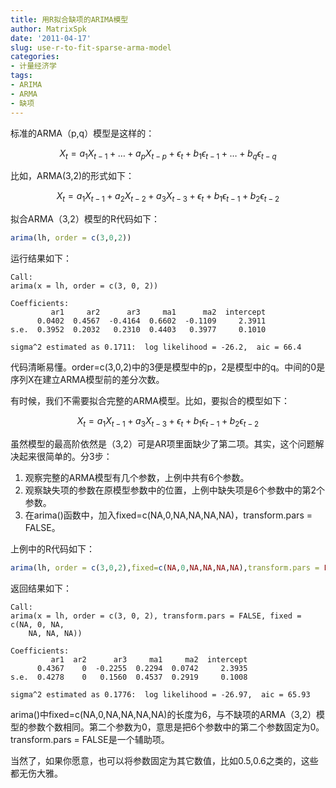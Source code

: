 ```yaml
---
title: 用R拟合缺项的ARIMA模型
author: MatrixSpk
date: '2011-04-17'
slug: use-r-to-fit-sparse-arma-model
categories:
- 计量经济学
tags:
- ARIMA
- ARMA
- 缺项
---
```

标准的ARMA（p,q）模型是这样的：

$$
X_t=a_1X_{t-1}+\ldots+a_pX_{t-p}+\epsilon_t+b_1\epsilon_{t-1}+\ldots+b_q\epsilon_{t-q}
$$

比如，ARMA(3,2)的形式如下：

$$
X_t=a_1X_{t-1}+a_2X_{t-2}+a_3X_{t-3}+\epsilon_t+b_1\epsilon_{t-1}+b_2\epsilon_{t-2}
$$

拟合ARMA（3,2）模型的R代码如下：

```R
arima(lh, order = c(3,0,2))
```

运行结果如下：

```
Call:
arima(x = lh, order = c(3, 0, 2))

Coefficients:
         ar1     ar2      ar3     ma1      ma2  intercept
      0.0402  0.4567  -0.4164  0.6602  -0.1109     2.3911
s.e.  0.3952  0.2032   0.2310  0.4403   0.3977     0.1010

sigma^2 estimated as 0.1711:  log likelihood = -26.2,  aic = 66.4
```

代码清晰易懂。order=c(3,0,2)中的3便是模型中的p，2是模型中的q。中间的0是序列X在建立ARMA模型前的差分次数。

有时候，我们不需要拟合完整的ARMA模型。比如，要拟合的模型如下：

$$
X_t=a_1X_{t-1}+a_3X_{t-3}+\epsilon_t+b_1\epsilon_{t-1}+b_2\epsilon_{t-2}
$$

虽然模型的最高阶依然是（3,2）可是AR项里面缺少了第二项。其实，这个问题解决起来很简单的。分3步：

1. 观察完整的ARMA模型有几个参数，上例中共有6个参数。
2. 观察缺失项的参数在原模型参数中的位置，上例中缺失项是6个参数中的第2个参数。
3. 在arima()函数中，加入fixed=c(NA,0,NA,NA,NA,NA)，transform.pars = FALSE。

上例中的R代码如下：

```R
arima(lh, order = c(3,0,2),fixed=c(NA,0,NA,NA,NA,NA),transform.pars = FALSE)
```

返回结果如下：

```
Call:
arima(x = lh, order = c(3, 0, 2), transform.pars = FALSE, fixed = c(NA, 0, NA, 
    NA, NA, NA))

Coefficients:
         ar1  ar2      ar3     ma1     ma2  intercept
      0.4367    0  -0.2255  0.2294  0.0742     2.3935
s.e.  0.4278    0   0.1560  0.4537  0.2919     0.1008

sigma^2 estimated as 0.1776:  log likelihood = -26.97,  aic = 65.93
```

arima()中fixed=c(NA,0,NA,NA,NA,NA)的长度为6，与不缺项的ARMA（3,2）模型的参数个数相同。第二个参数为0，意思是把6个参数中的第二个参数固定为0。transform.pars = FALSE是一个辅助项。

当然了，如果你愿意，也可以将参数固定为其它数值，比如0.5,0.6之类的，这些都无伤大雅。
